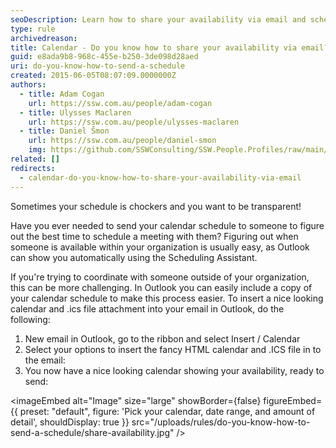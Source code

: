```yaml
---
seoDescription: Learn how to share your availability via email and schedule meetings efficiently using Outlook's calendar feature.
type: rule
archivedreason:
title: Calendar - Do you know how to share your availability via email?
guid: e8ada9b8-968c-455e-b250-3de098d28aed
uri: do-you-know-how-to-send-a-schedule
created: 2015-06-05T08:07:09.0000000Z
authors:
  - title: Adam Cogan
    url: https://ssw.com.au/people/adam-cogan
  - title: Ulysses Maclaren
    url: https://ssw.com.au/people/ulysses-maclaren
  - title: Daniel Šmon
    url: https://ssw.com.au/people/daniel-smon
    img: https://github.com/SSWConsulting/SSW.People.Profiles/raw/main/Daniel-Smon/Images/Daniel-Smon-Profile.jpg
related: []
redirects:
  - calendar-do-you-know-how-to-share-your-availability-via-email
---
```


Sometimes your schedule is chockers and you want to be transparent!

Have you ever needed to send your calendar schedule to someone to figure out the best time to schedule a meeting with them? Figuring out when someone is available within your organization is usually easy, as Outlook can show you automatically using the Scheduling Assistant.

If you're trying to coordinate with someone outside of your organization, this can be more challenging. In Outlook you can easily include a copy of your calendar schedule to make this process easier.
To insert a nice looking calendar and .ics file attachment into your email in Outlook, do the following:

1. New email in Outlook, go to the ribbon and select Insert / Calendar
2. Select your options to insert the fancy HTML calendar and .ICS file in to the email:
3. You now have a nice looking calendar showing your availability, ready to send:

   
<imageEmbed
  alt="Image"
  size="large"
  showBorder={false}
  figureEmbed={{
    preset: "default",
    figure: 'Pick your calendar, date range, and amount of detail',
    shouldDisplay: true
  }}
  src="/uploads/rules/do-you-know-how-to-send-a-schedule/share-availability.jpg"
/>